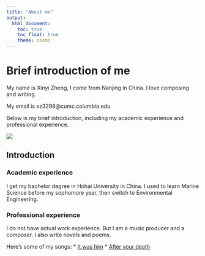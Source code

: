 ```yaml
---
title: "About me"
output: 
  html_document:
    toc: true
    toc_float: true
    theme: cosmo
---
```


# Brief introduction of me
My name is Xinyi Zheng, I come from Nanjing in China. I love composing and writing. 

My email is xz3298@cumc.columbia.edu

Below is my brief introduction, including my academic experience and professional experience.

![](image/rev.png)

## Introduction{.tabset}

### Academic experience

I get my bachelor degree in Hohai University in China. I used to learn Marine Science before my sophomore year, then switch to Environmental Engineering.

### Professional experience

I do not have actual work experience. But I am a music producer and a composer. I also write novels and poems.

Here's some of my songs:
* [It was him](https://www.bilibili.com/video/BV1ug411o7Hq/?spm_id_from=333.337.search-card.all.click&vd_source=eae4882d62ae72f27db3f5c74a44c1f5)
* [After your death](https://www.bilibili.com/video/BV12d4y1f7PC/?spm_id_from=333.337.search-card.all.click&vd_source=eae4882d62ae72f27db3f5c74a44c1f5)

